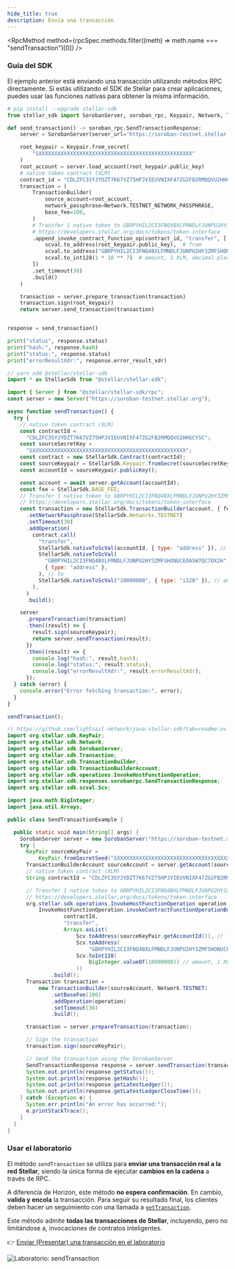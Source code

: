 ```yaml
---
hide_title: true
description: Envía una transacción
---
```



<RpcMethod
  method={rpcSpec.methods.filter((meth) => meth.name === "sendTransaction")[0]}
/>

### Guía del SDK

El ejemplo anterior está enviando una transacción utilizando métodos RPC directamente. Si estás utilizando el SDK de Stellar para crear aplicaciones, puedes usar las funciones nativas para obtener la misma información.

<CodeExample>

```python
# pip install --upgrade stellar-sdk
from stellar_sdk import SorobanServer, soroban_rpc, Keypair, Network, TransactionBuilder, scval

def send_transaction() -> soroban_rpc.SendTransactionResponse:
    server = SorobanServer(server_url='https://soroban-testnet.stellar.org', client=None)

    root_keypair = Keypair.from_secret(
        "SXXXXXXXXXXXXXXXXXXXXXXXXXXXXXXXXXXXXXXXXXXXXXXXXX"
    )
    root_account = server.load_account(root_keypair.public_key)
    # native token contract (XLM)
    contract_id = "CDLZFC3SYJYDZT7K67VZ75HPJVIEUVNIXF47ZG2FB2RMQQVU2HHGCYSC"
    transaction = (
        TransactionBuilder(
            source_account=root_account,
            network_passphrase=Network.TESTNET_NETWORK_PASSPHRASE,
            base_fee=100,
        )
        # Transfer 1 native token to GBRPYHIL2CI3FNQ4BXLFMNDLFJUNPU2HY3ZMFSHONUCEOASW7QC7OX2H
        # https://developers.stellar.org/docs/tokens/token-interface
        .append_invoke_contract_function_op(contract_id, "transfer", [
            scval.to_address(root_keypair.public_key),  # from
            scval.to_address("GBRPYHIL2CI3FNQ4BXLFMNDLFJUNPU2HY3ZMFSHONUCEOASW7QC7OX2H"),  # to
            scval.to_int128(1 * 10 ** 7)  # amount, 1 XLM, decimal places are 7
        ])
        .set_timeout(30)
        .build()
    )

    transaction = server.prepare_transaction(transaction)
    transaction.sign(root_keypair)
    return server.send_transaction(transaction)


response = send_transaction()

print("status", response.status)
print("hash:", response.hash)
print("status:", response.status)
print("errorResultXdr:", response.error_result_xdr)
```

```js
// yarn add @stellar/stellar-sdk
import * as StellarSdk from "@stellar/stellar-sdk";

import { Server } from "@stellar/stellar-sdk/rpc";
const server = new Server("https://soroban-testnet.stellar.org");

async function sendTransaction() {
  try {
    // native token contract (XLM)
    const contractId =
      "CDLZFC3SYJYDZT7K67VZ75HPJVIEUVNIXF47ZG2FB2RMQQVU2HHGCYSC";
    const sourceSecretKey =
      "SXXXXXXXXXXXXXXXXXXXXXXXXXXXXXXXXXXXXXXXXXXXXXXXXX";
    const contract = new StellarSdk.Contract(contractId);
    const sourceKeypair = StellarSdk.Keypair.fromSecret(sourceSecretKey);
    const accountId = sourceKeypair.publicKey();

    const account = await server.getAccount(accountId);
    const fee = StellarSdk.BASE_FEE;
    // Transfer 1 native token to GBRPYHIL2CI3FNQ4BXLFMNDLFJUNPU2HY3ZMFSHONUCEOASW7QC7OX2H
    // https://developers.stellar.org/docs/tokens/token-interface
    const transaction = new StellarSdk.TransactionBuilder(account, { fee })
      .setNetworkPassphrase(StellarSdk.Networks.TESTNET)
      .setTimeout(30)
      .addOperation(
        contract.call(
          "transfer",
          StellarSdk.nativeToScVal(accountId, { type: "address" }), // from
          StellarSdk.nativeToScVal(
            "GBRPYHIL2CI3FNQ4BXLFMNDLFJUNPU2HY3ZMFSHONUCEOASW7QC7OX2H",
            { type: "address" },
          ), // to
          StellarSdk.nativeToScVal("10000000", { type: "i128" }), // amount, 1 XLM, decimal places are 7
        ),
      )
      .build();

    server
      .prepareTransaction(transaction)
      .then((result) => {
        result.sign(sourceKeypair);
        return server.sendTransaction(result);
      })
      .then((result) => {
        console.log("hash:", result.hash);
        console.log("status:", result.status);
        console.log("errorResultXdr:", result.errorResultXdr);
      });
  } catch (error) {
    console.error("Error fetching transaction:", error);
  }
}

sendTransaction();
```

```java
// https://github.com/lightsail-network/java-stellar-sdk?tab=readme-ov-file#installation
import org.stellar.sdk.KeyPair;
import org.stellar.sdk.Network;
import org.stellar.sdk.SorobanServer;
import org.stellar.sdk.Transaction;
import org.stellar.sdk.TransactionBuilder;
import org.stellar.sdk.TransactionBuilderAccount;
import org.stellar.sdk.operations.InvokeHostFunctionOperation;
import org.stellar.sdk.responses.sorobanrpc.SendTransactionResponse;
import org.stellar.sdk.scval.Scv;

import java.math.BigInteger;
import java.util.Arrays;

public class SendTransactionExample {

  public static void main(String[] args) {
    SorobanServer server = new SorobanServer("https://soroban-testnet.stellar.org");
    try {
      KeyPair sourceKeyPair =
          KeyPair.fromSecretSeed("SXXXXXXXXXXXXXXXXXXXXXXXXXXXXXXXXXXXXXXXXXXXXXXXXX");
      TransactionBuilderAccount sourceAccount = server.getAccount(sourceKeyPair.getAccountId());
      // native token contract (XLM)
      String contractId = "CDLZFC3SYJYDZT7K67VZ75HPJVIEUVNIXF47ZG2FB2RMQQVU2HHGCYSC";

      // Transfer 1 native token to GBRPYHIL2CI3FNQ4BXLFMNDLFJUNPU2HY3ZMFSHONUCEOASW7QC7OX2H
      // https://developers.stellar.org/docs/tokens/token-interface
      org.stellar.sdk.operations.InvokeHostFunctionOperation operation =
          InvokeHostFunctionOperation.invokeContractFunctionOperationBuilder(
                  contractId,
                  "transfer",
                  Arrays.asList(
                      Scv.toAddress(sourceKeyPair.getAccountId()), // from
                      Scv.toAddress(
                          "GBRPYHIL2CI3FNQ4BXLFMNDLFJUNPU2HY3ZMFSHONUCEOASW7QC7OX2H"), // to
                      Scv.toInt128(
                          BigInteger.valueOf(10000000)) // amount, 1 XLM, decimal places are 7
                      ))
              .build();
      Transaction transaction =
          new TransactionBuilder(sourceAccount, Network.TESTNET)
              .setBaseFee(100)
              .addOperation(operation)
              .setTimeout(30)
              .build();

      transaction = server.prepareTransaction(transaction);

      // Sign the transaction
      transaction.sign(sourceKeyPair);

      // Send the transaction using the SorobanServer
      SendTransactionResponse response = server.sendTransaction(transaction);
      System.out.println(response.getStatus());
      System.out.println(response.getHash());
      System.out.println(response.getLatestLedger());
      System.out.println(response.getLatestLedgerCloseTime());
    } catch (Exception e) {
      System.err.println("An error has occurred:");
      e.printStackTrace();
    }
  }
}
```

</CodeExample>

### Usar el laboratorio

El método `sendTransaction` se utiliza para **enviar una transacción real a la red Stellar**, siendo la única forma de ejecutar **cambios en la cadena** a través de RPC.

A diferencia de Horizon, este método **no espera confirmación**. En cambio, **valida y encola** la transacción. Para seguir su resultado final, los clientes deben hacer un seguimiento con una llamada a [`getTransaction`](/docs/data/apis/rpc/api-reference/methods/getTransaction).

Este método admite **todas las transacciones de Stellar**, incluyendo, pero no limitándose a, invocaciones de contratos inteligentes.

👉 [Enviar (Presentar) una transacción en el laboratorio](https://lab.stellar.org/endpoints/rpc/send-transaction?$=network$id=testnet&label=Testnet&horizonUrl=https:////horizon-testnet.stellar.org&rpcUrl=https:////soroban-testnet.stellar.org&passphrase=Test%20SDF%20Network%20/;%20September%202015;;)

![Laboratorio: sendTransaction](/assets/api/rpc/sendtransaction.gif)
